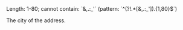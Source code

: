 <ParamField body="City" type="string">
Length: 1-80; cannot contain: `&,.:_'` (pattern: `^(?!.*[&,.:_']).{1,80}$`)

The city of the address.
</ParamField>
